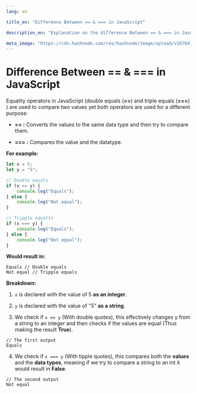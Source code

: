 ```yaml
---
lang: en

title_en: "Difference Between == & === in JavaScript"

description_en: "Explanation on the difference Between == & === in JavaScript."

meta_image: "https://cdn.hashnode.com/res/hashnode/image/upload/v1676418954529/5a8937f6-f309-47e2-986b-322a934619f9.png"
---
```


# Difference Between == & === in JavaScript

Equality operators in JavaScript (double equals (**==**) and triple equals (**===**) ) are used to compare two values yet both operators are used for a different purpose:

- **== :** Converts the values to the same data type and then try to compare them.
  
- **=== :** Compares the value and the datatype.
  



**For example:**

```javascript
let x = 5;
let y = "5";

// Double equals
if (x == y) {
    console.log("Equals");
} else {
    console.log("Not equal");
}

// Tripple equalts
if (x === y) {
    console.log("Equals");
} else {
    console.log("Not equal");
}
```

**Would result in:**

```text
Equals // Double equals
Not equal // Tripple equals
```

**Breakdown:**

1. `x` is declared with the value of 5 **as an integer**.
  
2. `y` is declared with the value of "5" **as a string**.
  
3. We check if `x == y` (With double quotes), this effectively changes y from a string to an integer and then checks if the values are equal (Thus making the result **True**).
  
  ```text
  // The first output
  Equals
  ```
  
4. We check if `x === y` (With tipple quotes), this compares both the **values** and the **data types**, meaning if we try to compare a string to an int it would result in **False**.
  
  ```text
  // The second output
  Not equal
  ```